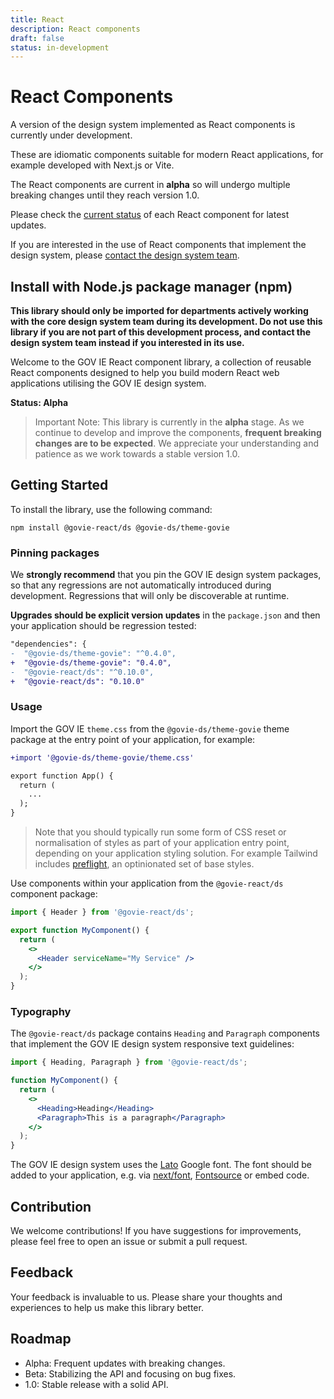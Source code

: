 ```yaml
---
title: React
description: React components
draft: false
status: in-development
---
```


# React Components

A version of the design system implemented as React components is currently under development.

These are idiomatic components suitable for modern React applications, for example developed with Next.js or Vite.

<Highlight>

The React components are current in **alpha** so will undergo multiple breaking changes until they reach version 1.0.

Please check the [current status](/components/status/) of each React component for latest updates.

If you are interested in the use of React components that implement the design system, please [contact the design system team](/contact/).

</Highlight>

## Install with Node.js package manager (npm)

**This library should only be imported for departments actively working with the core design system team during its development. Do not use this library if you are not part of this development process, and contact the design system team instead if you interested in its use.**

Welcome to the GOV IE React component library, a collection of reusable React components designed to help you build modern React web applications utilising the GOV IE design system.

**Status: Alpha**

> Important Note: This library is currently in the **alpha** stage. As we continue to develop and improve the components, **frequent breaking changes are to be expected**. We appreciate your understanding and patience as we work towards a stable version 1.0.

## Getting Started

To install the library, use the following command:

```
npm install @govie-react/ds @govie-ds/theme-govie
```

### Pinning packages

We **strongly recommend** that you pin the GOV IE design system packages, so that any regressions are not automatically introduced during development. Regressions that will only be discoverable at runtime.

**Upgrades should be explicit version updates** in the `package.json` and then your application should be regression tested:

```diff
"dependencies": {
-  "@govie-ds/theme-govie": "^0.4.0",
+  "@govie-ds/theme-govie": "0.4.0",
-  "@govie-react/ds": "^0.10.0",
+  "@govie-react/ds": "0.10.0"
```

### Usage

Import the GOV IE `theme.css` from the `@govie-ds/theme-govie` theme package at the entry point of your application, for example:

```diff
+import '@govie-ds/theme-govie/theme.css'

export function App() {
  return (
    ...
  );
}
```

> Note that you should typically run some form of CSS reset or normalisation of styles as part of your application entry point, depending on your application styling solution. For example Tailwind includes [preflight](https://tailwindcss.com/docs/preflight), an optinionated set of base styles.

Use components within your application from the `@govie-react/ds` component package:

```jsx
import { Header } from '@govie-react/ds';

export function MyComponent() {
  return (
    <>
      <Header serviceName="My Service" />
    </>
  );
}
```

### Typography

The `@govie-react/ds` package contains `Heading` and `Paragraph` components that implement the GOV IE design system responsive text guidelines:

```jsx
import { Heading, Paragraph } from '@govie-react/ds';

function MyComponent() {
  return (
    <>
      <Heading>Heading</Heading>
      <Paragraph>This is a paragraph</Paragraph>
    </>
  );
}
```

The GOV IE design system uses the [Lato](https://fonts.google.com/specimen/Lato) Google font. The font should be added to your application, e.g. via [next/font](https://nextjs.org/docs/app/building-your-application/optimizing/fonts), [Fontsource](https://fontsource.org/docs/getting-started/install) or embed code.

## Contribution

We welcome contributions! If you have suggestions for improvements, please feel free to open an issue or submit a pull request.

## Feedback

Your feedback is invaluable to us. Please share your thoughts and experiences to help us make this library better.

## Roadmap

- Alpha: Frequent updates with breaking changes.
- Beta: Stabilizing the API and focusing on bug fixes.
- 1.0: Stable release with a solid API.
